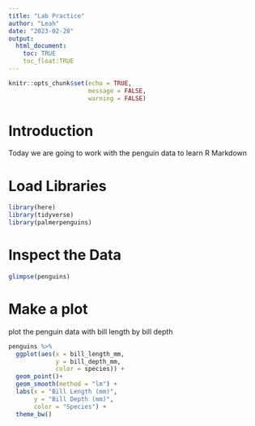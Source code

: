 ```yaml
---
title: "Lab Practice"
author: "Leah"
date: "2023-02-28"
output: 
  html_document:
    toc: TRUE
    toc_float:TRUE
---
```


```r
knitr::opts_chunk$set(echo = TRUE,
                      message = FALSE,
                      warning = FALSE) 
```

# Introduction 

Today we are going to work with the penguin data to learn R Markdown 

# Load Libraries 
```r
library(here)
library(tidyverse)
library(palmerpenguins)
```

# Inspect the Data 

```r
glimpse(penguins)
```

# Make a plot

plot the penguin data with bill length by bill depth 

```r
penguins %>%
  ggplot(aes(x = bill_length_mm,
             y = bill_depth_mm,
             color = species)) +
  geom_point()+
  geom_smooth(method = "lm") +
  labs(x = "Bill Length (mm)",
       y = "Bill Depth (mm)",
       color = "Species") +
  theme_bw()
```

